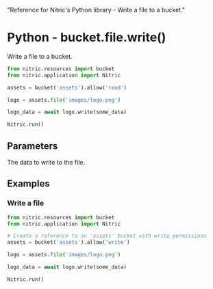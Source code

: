   "Reference for Nitric's Python library - Write a file to a bucket."

# Python - bucket.file.write()

Write a file to a bucket.

```python
from nitric.resources import bucket
from nitric.application import Nitric

assets = bucket('assets').allow('read')

logo = assets.file('images/logo.png')

logo_data = await logo.write(some_data)

Nitric.run()
```

## Parameters

<Properties>
  <Property name="data" type="bytes" required>
    The data to write to the file.
  </Property>
</Properties>

## Examples

### Write a file

```python
from nitric.resources import bucket
from nitric.application import Nitric

# Create a reference to an 'assets' bucket with write permissions
assets = bucket('assets').allow('write')

logo = assets.file('images/logo.png')

logo_data = await logo.write(some_data)

Nitric.run()
```
